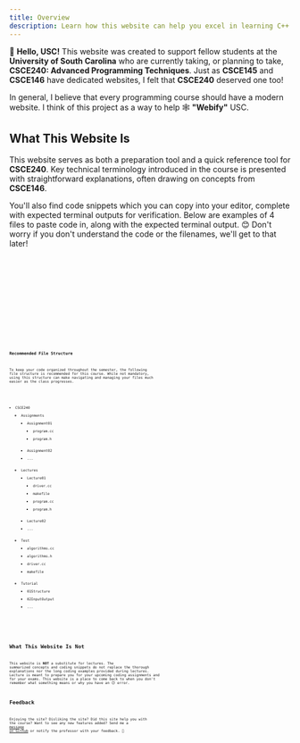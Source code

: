 ```yaml
---
title: Overview
description: Learn how this website can help you excel in learning C++ and being successful taking CSCE240 at the University of South Carolina.
---
```


👋 **Hello, USC!** This website was created to support fellow students at the **University of South Carolina** who are currently taking, or planning to 
take, **CSCE240: Advanced Programming Techniques**. Just as **CSCE145** and **CSCE146** have dedicated websites, I felt that **CSCE240** deserved 
one too!
  
In general, I believe that every programming course should have a modern website. I think of this project as a way to help 🕸️ **"Webify"** USC.

## What This Website Is 

This website serves as both a preparation tool and a quick reference tool for **CSCE240**. Key technical terminology introduced 
in the course is presented with straightforward explanations, often drawing on concepts from **CSCE146**. 
  
You'll also find code snippets which you can copy into your editor, complete with expected terminal outputs for verification. Below are examples 
of 4 files to paste code in, along with the expected terminal output. 😊 Don't worry if you don't understand the code or the filenames, we'll get to 
that later!


<Tabs>
<TabItem label="Makefile" icon="seti:makefile">
<Code code={code.makefile} lang="makefile" title="makefile"  />
</TabItem>
<TabItem label="Header" icon="document">
<Code code={code.header} lang="cpp" title="hello.h"/>
</TabItem>
<TabItem label="Source" icon="seti:cpp">
<Code code={code.cc} lang="cpp" title="hello.cc"/>
</TabItem>
<TabItem label="Driver" icon="rocket">
<Code code={code.driver} lang="cpp" title="driver.cc"/>
</TabItem>
<TabItem label="Terminal" icon="laptop">
<Code code={code.terminal} lang="bash"/>
</TabItem>
</Tabs>

### Recommended File Structure

To keep your code organized throughout the semester, the following file structure is recommended for this course. While not mandatory, 
using this structure can make navigating and managing your files much easier as the class progresses.


<FileTree> 

- CSCE240
    - Assignments
        - Assignment01
            - program.cc
            - program.h
        - Assignment02
        - ...
    - Lectures
        - Lecture01
            - driver.cc
            - makefile
            - program.cc
            - program.h
        - Lecture02
        - ...
    - Test
        - algorithms.cc
        - algorithms.h
        - driver.cc
        - makefile
    - Tutorial
        - 01Structure
        - 02InputOutput
        - ...

</FileTree>

## What This Website Is Not

This website is **NOT** a substitute for lectures. The summarized concepts and coding snippets do not replace the thorough explanations nor the 
long coding examples provided during lectures. Lecture is meant to prepare you for your upcoming coding assignments and for your exams. This 
website is a place to come back to when you don't remember what something means or why you have an 😕 error.

## Feedback

Enjoying the site? Disliking the site? Did this site help you with the course? Want to see any new features added? Send me a 
<a href="https://github.com/not-josue" target="_blank" rel="noopener noreferrer">message on Github</a> or notify the professor 
with your feedback. 🚀


